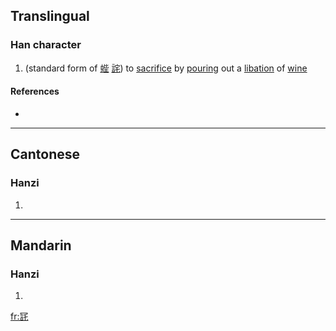 ==Translingual==

===Han character===
{{Han char|rn=14|rad=冖|as=10|sn=12|four=|canj=月卜口心 (BYRP)}}

# (standard form of [[蜌]] [[詫]]) to [[sacrifice]] by [[pouring]] out a [[libation]] of [[wine]]

====References====
* {{Han ref|kx=0131.040|hdz=10305.070|uh=34C3|ud=13507}}

----

==Cantonese==

===Hanzi===
{{yue-hanzi|jyut=|y=[[dou3]]}}

# {{defn|Cantonese|sort=冖10}}

----

==Mandarin==

===Hanzi===
{{cmn-hanzi|pin=[[chuí]] ([[chui2]]), [[dù]] ([[du4]]), [[zhà]] ([[zha4]])|wg=[[ch'ui2|ch'ui<sup>2</sup>]], [[tu4|tu<sup>4</sup>]], [[cha4|cha<sup>4</sup>]]}}

# {{defn|Mandarin|sort=冖10}}

[[fr:㓃]]